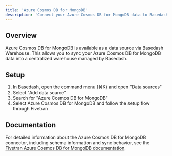 ```yaml
---
title: 'Azure Cosmos DB for MongoDB'
description: 'Connect your Azure Cosmos DB for MongoDB data to Basedash'
---
```


## Overview

Azure Cosmos DB for MongoDB is available as a data source via Basedash Warehouse. This allows you to sync your Azure Cosmos DB for MongoDB data into a centralized warehouse managed by Basedash.

## Setup

1. In Basedash, open the command menu (⌘K) and open "Data sources"
2. Select "Add data source"
3. Search for "Azure Cosmos DB for MongoDB"
4. Select Azure Cosmos DB for MongoDB and follow the setup flow through Fivetran

## Documentation

For detailed information about the Azure Cosmos DB for MongoDB connector, including schema information and sync behavior, see the [Fivetran Azure Cosmos DB for MongoDB documentation](https://fivetran.com/docs/connectors/databases/cosmos/cosmos-for-mongo-setup-guide).
